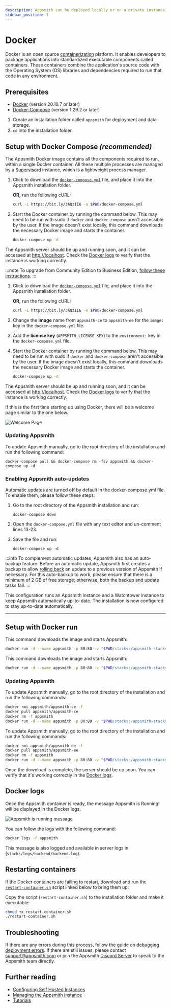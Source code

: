 ```yaml
---
description: Appsmith can be deployed locally or on a private instance using Docker
sidebar_position: 1
---
```


# Docker

Docker is an open source [containerization](https://www.ibm.com/in-en/cloud/learn/containerization) platform. It enables developers to package applications into standardized executable components called containers. These containers combine the application's source code with the Operating System (OS) libraries and dependencies required to run that code in any environment.

<VideoEmbed host="youtube" videoId="Tde7GqE6FQQ" /> 

## Prerequisites

* [Docker](https://docs.docker.com/get-docker/) (version 20.10.7 or later)
* [Docker-Compose](https://docs.docker.com/compose/install/) (version 1.29.2 or later)

1. Create an installation folder called `appsmith` for deployment and data storage.
2. `cd` into the installation folder.

## Setup with Docker Compose _(recommended)_

The Appsmith Docker image contains all the components required to run, within a single Docker container. All these multiple processes are managed by a [Supervisord](http://supervisord.org/) instance, which is a lightweight process manager.

<Tabs groupId="editions" >
   <TabItem label="Community Edition" value="community">

1. Click to download the [`docker-compose.yml`](/img/docker-compose_(3).yml) file, and place it into the Appsmith installation folder.

   **OR,** run the following cURL:

   ```bash
   curl -L https://bit.ly/3AQzII6 -o $PWD/docker-compose.yml
   ```

2. Start the Docker container by running the command below. This may need to be run with sudo if `docker` and `docker-compose` aren't accessible by the user. If the image doesn't exist locally, this command downloads the necessary Docker image and starts the container.

   ```bash
   docker-compose up -d
   ```

The Appsmith server should be up and running soon, and it can be accessed at [http://localhost](http://localhost). Check the [Docker logs](#docker-logs) to verify that the instance is working correctly.

   </TabItem>
   <TabItem label="Business Edition" value="business">

:::note
To upgrade from Community Edition to Business Edition, [follow these instructions](/getting-started/setup/upgrade-to-business-edition/docker).
:::

1. Click to download the [`docker-compose.yml`](/img/docker-compose_(3).yml) file, and place it into the Appsmith installation folder.

   **OR,** run the following cURL:

   ```bash
   curl -L https://bit.ly/3AQzII6 -o $PWD/docker-compose.yml
   ```

2. Change the **image** name from `appsmith-ce` to `appsmith-ee` for the `image:` key in the `docker-compose.yml` file.

3. Add the **license key** (`APPSMITH_LICENSE_KEY`) to the `environment:` key in the `docker-compose.yml` file.

4. Start the Docker container by running the command below. This may need to be run with sudo if `docker` and `docker-compose` aren't accessible by the user. If the image doesn't exist locally, this command downloads the necessary Docker image and starts the container.

   ```bash
   docker-compose up -d
   ```

The Appsmith server should be up and running soon, and it can be accessed at [http://localhost](http://localhost). Check the [Docker logs](#docker-logs) to verify that the instance is working correctly.

   </TabItem>
</Tabs>


If this is the first time starting up using Docker, there will be a welcome page similar to the one below.

![Welcome Page](</img/image_(1)_(1).png>)

### Updating Appsmith

To update Appsmith manually, go to the root directory of the installation and run the following command:

```
docker-compose pull && docker-compose rm -fsv appsmith && docker-compose up -d
```

### Enabling Appsmith auto-updates

Automatic updates are turned off by default in the docker-compose.yml file. To enable them, please follow these steps:

1. Go to the root directory of the Appsmith installation and run:

   ```
   docker-compose down
   ```

2. Open the `docker-compose.yml` file with any text editor and un-comment lines 13-23.
3. Save the file and run:

   ```
   docker-compose up -d
   ```

:::info
To complement automatic updates, Appsmith also has an auto-backup feature. Before an automatic update, Appsmith first creates a backup to allow [rolling back](/getting-started/setup/instance-management/appsmithctl#restore-appsmith-instance) an update to a previous version of Appsmith if necessary. For this auto-backup to work, please ensure that there is a minimum of 2 GB of free storage; otherwise, both the backup and update tasks fail.
:::

This configuration runs an Appsmith instance and a Watchtower instance to keep Appsmith automatically up-to-date. The installation is now configured to stay up-to-date automatically.

---

## Setup with Docker run

<Tabs groupId="editions">
   <TabItem label="Community Edition" value="community">

This command downloads the image and starts Appsmith:

```bash
docker run -d --name appsmith -p 80:80 -v "$PWD/stacks:/appsmith-stacks" --pull always appsmith/appsmith-ce
```

   </TabItem>
   <TabItem label="Business Edition" value="business">

This command downloads the image and starts Appsmith:

```bash
docker run -d --name appsmith -p 80:80 -v "$PWD/stacks:/appsmith-stacks" -e APPSMITH_LICENSE_KEY=<YOUR_LICENSE_KEY> --pull always appsmith/appsmith-ee
```

   </TabItem>
</Tabs>

### Updating Appsmith

<Tabs groupId="editions">
   <TabItem label="Community Edition" value="community">

To update Appsmith manually, go to the root directory of the installation and run the following commands:

```bash
docker rmi appsmith/appsmith-ce -f
docker pull appsmith/appsmith-ce
docker rm -f appsmith
docker run -d --name appsmith -p 80:80 -v "$PWD/stacks:/appsmith-stacks" appsmith/appsmith-ce
```

   </TabItem>
   <TabItem label="Business Edition" value="business">

To update Appsmith manually, go to the root directory of the installation and run the following commands:

```bash
docker rmi appsmith/appsmith-ee -f
docker pull appsmith/appsmith-ee
docker rm -f appsmith
docker run -d --name appsmith -p 80:80 -v "$PWD/stacks:/appsmith-stacks" -e APPSMITH_LICENSE_KEY=<YOUR_LICENSE_KEY> appsmith/appsmith-ee
```

   </TabItem>
</Tabs>

Once the download is complete, the server should be up soon. You can verify that it's working correctly in the [Docker logs](#docker-logs).

## Docker logs

Once the Appsmith container is ready, the message Appsmith is Running! will be displayed in the Docker logs.

![Appsmith is running message](/img/InstallationGuides__Docker__AppsmithRunningMessage.png)

You can follow the logs with the following command:

```bash
docker logs -f appsmith
```

This message is also logged and available in server logs in (`stacks/logs/backend/backend.log`).

## Restarting containers

If the Docker containers are failing to restart, download and run the [`restart-container.sh`](/img/restart-container.sh) script linked below to bring them up:

Copy the script (`restart-container.sh`) to the installation folder and make it executable:

```bash
chmod +x restart-container.sh
./restart-container.sh
```

## Troubleshooting

If there are any errors during this process, follow the guide on [debugging deployment errors](/help-and-support/troubleshooting-guide/deployment-errors). If there are still issues, please contact [support@appsmith.com](mailto:support@appsmith.com) or join the Appsmith [Discord Server](https://discord.com/invite/rBTTVJp) to speak to the Appsmith team directly.

## Further reading

* [Configuring Self Hosted Instances](/getting-started/setup/instance-configuration/#configuring-docker-installations)
* [Managing the Appsmith instance](/getting-started/setup/instance-management/)
* [Tutorials](/learning-and-resources/tutorials/)
